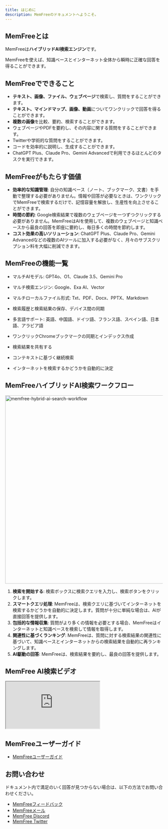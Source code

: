 ```yaml
---
title: はじめに
description: MemFreeのドキュメントへようこそ。
---
```


## MemFreeとは

MemFreeは<b>ハイブリッドAI検索エンジン</b>です。

MemFreeを使えば、知識ベースとインターネット全体から瞬時に正確な回答を得ることができます。

## MemFreeでできること

-   **テキスト、画像、ファイル、ウェブページ**で検索し、質問をすることができます。
-   **テキスト、マインドマップ、画像、動画**についてワンクリックで回答を得ることができます。
-   **複数の画像**を比較、要約、検索することができます。
-   ウェブページやPDFを要約し、その内容に関する質問をすることができます。
-   Twitterや学術的な質問をすることができます。
-   コードを効率的に説明し、生成することができます。
-   ChatGPT Plus、Claude Pro、Gemini Advancedで利用できるほとんどのタスクを実行できます。

## MemFreeがもたらす価値

-   **効率的な知識管理**: 自分の知識ベース（ノート、ブックマーク、文書）を手動で整理する必要がありません。情報や回答が必要なときは、ワンクリックでMemFreeで検索するだけで、記憶容量を解放し、生産性を向上させることができます。
-   **時間の節約**: Google検索結果で複数のウェブページを一つずつクリックする必要がありません。MemFreeはAIを使用して、複数のウェブページと知識ベースから最良の回答を即座に要約し、毎日多くの時間を節約します。
-   **コスト効果の高いソリューション**: ChatGPT Plus、Claude Pro、Gemini Advancedなどの複数のAIツールに加入する必要がなく、月々のサブスクリプション料を大幅に削減できます。

## MemFreeの機能一覧

-   マルチAIモデル: GPT4o、O1、Claude 3.5、Gemini Pro

-   マルチ検索エンジン: Google、Exa AI、Vector

-   マルチローカルファイル形式: Txt、PDF、Docx、PPTX、Markdown

-   検索履歴と検索結果の保存、デバイス間の同期

-   多言語サポート: 英語、中国語、ドイツ語、フランス語、スペイン語、日本語、アラビア語

-   ワンクリックChromeブックマークの同期とインデックス作成

-   検索結果を共有する

-   コンテキストに基づく継続検索

-   インターネットを検索するかどうかを自動的に決定

## MemFreeハイブリッドAI検索ワークフロー

<Image
    className="mt-4 overflow-hidden rounded-lg border"
    width="800"
    height="600"
    src="/memfree-hybrid-ai-search.webp"
    alt="memfree-hybrid-ai-search-workflow"
/>

1.  **検索を開始する**: 検索ボックスに検索クエリを入力し、検索ボタンをクリックします。
2.  **スマートクエリ処理**: MemFreeは、検索クエリに基づいてインターネットを検索するかどうかを自動的に決定します。質問が十分に単純な場合は、AIが直接回答を提供します。
3.  **包括的な情報収集**: 質問がより多くの情報を必要とする場合、MemFreeはインターネットと知識ベースを検索して情報を取得します。
4.  **関連性に基づくランキング**: MemFreeは、質問に対する検索結果の関連性に基づいて、知識ベースとインターネットからの検索結果を自動的に再ランキングします。
5.  **AI駆動の回答**: MemFreeは、検索結果を要約し、最良の回答を提供します。

## MemFree AI検索ビデオ

<iframe
    className="mt-6 aspect-video w-full"
    src="https://www.youtube.com/embed/So_4pb3ynVk"
    title="MemFree: ハイブリッドAI検索エンジン"
    allow="accelerometer; autoplay; clipboard-write; encrypted-media; gyroscope; picture-in-picture; web-share; fullscreen"
    referrerPolicy="strict-origin-when-cross-origin"
    allowFullScreen
></iframe>

## MemFreeユーザーガイド

-   [MemFreeユーザーガイド](/docs/memfree-user-guide)

## お問い合わせ

ドキュメント内で満足のいく回答が見つからない場合は、以下の方法でお問い合わせください。

-   [MemFreeフィードバック](/feedback)
-   [MemFreeメール](mailto:support@memfrre.me)
-   [MemFree Discord](https://discord.com/invite/7QqyMSTaRq)
-   [MemFree Twitter](https://x.com/ahaapple2023)
